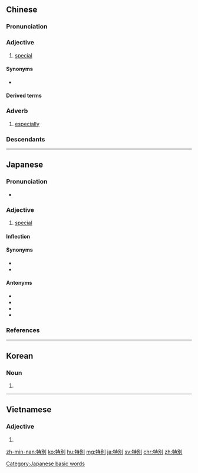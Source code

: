 {{also|特别}}
==Chinese==
{{zh-forms|s=特别}}

===Pronunciation===
{{zh-pron
|m=tèbié
|ma=y
|c=dak6 bit6
|h=pfs=thi̍t-phe̍t
|md=dĕk-biék
|mn=xm,zz,tw:te̍k-pia̍t/qz:tia̍k-pia̍t
|w=5deq biq
|mc=1,1
|cat=a,adv
}}

===Adjective===
{{zh-adj}}

# [[special]]

====Synonyms====
* {{zh-l|特殊}}

====Derived terms====
{{zh-der|特別行政區|特區}}

===Adverb===
{{zh-adv}}

# [[especially]]

===Descendants===
{{CJKV||とくべつ|특별|đặc biệt}}

{{zh-cat|Beginning}}

----

==Japanese==
{{ja-kanjitab|とく|べつ|yomi=o}}

===Pronunciation===
* {{ja-pron|とくべつ|y=o|acc=0|acc_ref=NHK}}

===Adjective===
{{ja-adj|decl=na|とくべつ}}

# [[special]]

====Inflection====
{{ja-na|とくべつ}}

====Synonyms====
* {{ja-r|特|とく}}
* {{ja-r|特殊|とくしゅ}}

====Antonyms====
* {{ja-r|通常|つうじょう}}
* {{ja-r|平常|へいじょう}}
* {{ja-r|普通|ふつう}}
* {{ja-r|一般|いっぱん}}

===References===
<references/>

[[Category:Japanese basic words]]

----

==Korean==
{{ko-hanjatab}}

===Noun===
{{ko-noun|hj|hangeul=특별}}

# {{hanja form of|특별|specialness}}

----

==Vietnamese==
{{vi-hantutab}}

===Adjective===
{{head|vi|adjective|sc=Hani}}

# {{han tu form of|đặc biệt|[[special]]; [[unusual]]}}

[[zh-min-nan:特別]]
[[ko:特別]]
[[hu:特別]]
[[mg:特別]]
[[ja:特別]]
[[sv:特別]]
[[chr:特別]]
[[zh:特別]]
